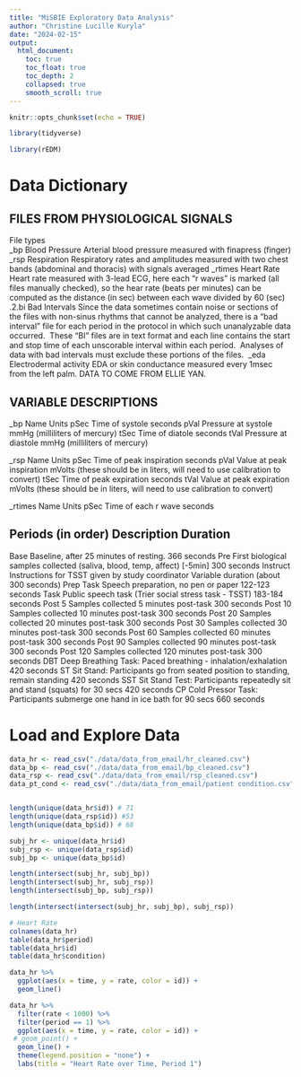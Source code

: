 ```yaml
---
title: "MiSBIE Exploratory Data Analysis"
author: "Christine Lucille Kuryla"
date: "2024-02-15"
output:  
  html_document:
    toc: true
    toc_float: true
    toc_depth: 2
    collapsed: true
    smooth_scroll: true
---
```


```r
knitr::opts_chunk$set(echo = TRUE)

library(tidyverse)

library(rEDM)

```

# Data Dictionary 

## FILES FROM PHYSIOLOGICAL SIGNALS		
File types		
_bp	Blood Pressure	Arterial blood pressure measured with finapress (finger)
_rsp	Respiration	Respiratory rates and amplitudes measured with two chest bands (abdominal and thoracis) with signals averaged
_rtimes	Heart Rate	Heart rate measured with 3-lead ECG, here each "r waves" is marked (all files manually checked), so the hear rate (beats per minutes) can be computed as the distance (in sec) between each wave divided by 60 (sec)
.2.bi	Bad Intervals	Since the data sometimes contain noise or sections of the files with non-sinus rhythms that cannot be analyzed, there is a “bad interval” file for each period in the protocol in which such unanalyzable data occurred.  These “BI” files are in text format and each line contains the start and stop time of each unscorable interval within each period.  Analyses of data with bad intervals must exclude these portions of the files. 
_eda	Electrodermal activity	EDA or skin conductance measured every 1msec from the left palm. DATA TO COME FROM ELLIE YAN.
		
		
## VARIABLE DESCRIPTIONS		
_bp	Name	Units
pSec	Time of systole	seconds
pVal	Pressure at systole	mmHg (milliliters of mercury)
tSec	Time of diatole	seconds
tVal	Pressure at diastole	mmHg (milliliters of mercury)
		
_rsp	Name	Units
pSec	Time of peak inspiration	seconds
pVal	Value at peak inspiration	mVolts (these should be in liters, will need to use calibration to convert)
tSec	Time of peak expiration	seconds
tVal	Value at peak expiration	mVolts (these should be in liters, will need to use calibration to convert)
		
_rtimes	Name	Units
pSec	Time of each r wave	seconds

## Periods (in order)	Description	Duration
Base	Baseline, after 25 minutes of resting.	366 seconds
Pre	First biological samples collected (saliva, blood, temp, affect) [-5min]	300 seconds
Instruct	Instructions for TSST given by study coordinator	Variable duration (about 300 seconds)
Prep Task	Speech preparation, no pen or paper	122-123 seconds
Task	Public speech task (Trier social stress task - TSST)	183-184 seconds
Post 5	Samples collected 5 minutes post-task	300 seconds
Post 10	Samples collected 10 minutes post-task	300 seconds
Post 20	Samples collected 20 minutes post-task	300 seconds
Post 30	Samples collected 30 minutes post-task	300 seconds
Post 60	Samples collected 60 minutes post-task	300 seconds
Post 90	Samples collected 90 minutes post-task	300 seconds
Post 120	Samples collected 120 minutes post-task	300 seconds
DBT	Deep Breathing Task: Paced breathing - inhalation/exhalation	420 seconds
ST	Sit Stand: Participants go from seated position to standing, remain standing	420 seconds
SST	Sit Stand Test: Participants repeatedly sit and stand (squats) for 30 secs	420 seconds
CP	Cold Pressor Task: Participants submerge one hand in ice bath for 90 secs	660 seconds


# Load and Explore Data

```r

data_hr <- read_csv("./data/data_from_email/hr_cleaned.csv")
data_bp <- read_csv("./data/data_from_email/bp_cleaned.csv")
data_rsp <- read_csv("./data/data_from_email/rsp_cleaned.csv")
data_pt_cond <- read_csv("./data/data_from_email/patient condition.csv")


length(unique(data_hr$id)) # 71
length(unique(data_rsp$id)) #53
length(unique(data_bp$id)) # 68

subj_hr <- unique(data_hr$id)
subj_rsp <- unique(data_rsp$id)
subj_bp <- unique(data_bp$id)

length(intersect(subj_hr, subj_bp))
length(intersect(subj_hr, subj_rsp))
length(intersect(subj_bp, subj_rsp))

length(intersect(intersect(subj_hr, subj_bp), subj_rsp))

# Heart Rate
colnames(data_hr)
table(data_hr$period)
table(data_hr$id)
table(data_hr$condition)

data_hr %>% 
  ggplot(aes(x = time, y = rate, color = id)) +
  geom_line()

data_hr %>% 
  filter(rate < 1000) %>% 
  filter(period == 1) %>% 
  ggplot(aes(x = time, y = rate, color = id)) +
 # geom_point() +
  geom_line() +
  theme(legend.position = "none") +
  labs(title = "Heart Rate over Time, Period 1")


```

